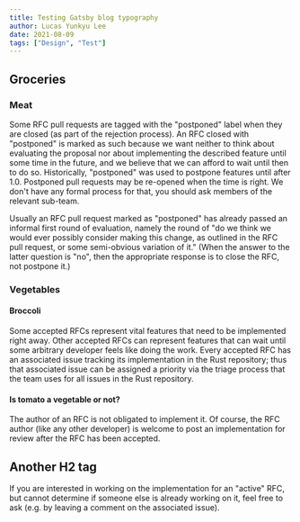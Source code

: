 ```yaml
---
title: Testing Gatsby blog typography
author: Lucas Yunkyu Lee
date: 2021-08-09
tags: ["Design", "Test"]
---
```


## Groceries

### Meat

Some RFC pull requests are tagged with the "postponed" label when they are closed (as part of the rejection process). An RFC closed with "postponed" is marked as such because we want neither to think about evaluating the proposal nor about implementing the described feature until some time in the future, and we believe that we can afford to wait until then to do so. Historically, "postponed" was used to postpone features until after 1.0. Postponed pull requests may be re-opened when the time is right. We don't have any formal process for that, you should ask members of the relevant sub-team.

Usually an RFC pull request marked as "postponed" has already passed an informal first round of evaluation, namely the round of "do we think we would ever possibly consider making this change, as outlined in the RFC pull request, or some semi-obvious variation of it." (When the answer to the latter question is "no", then the appropriate response is to close the RFC, not postpone it.)

### Vegetables

#### Broccoli

Some accepted RFCs represent vital features that need to be implemented right away. Other accepted RFCs can represent features that can wait until some arbitrary developer feels like doing the work. Every accepted RFC has an associated issue tracking its implementation in the Rust repository; thus that associated issue can be assigned a priority via the triage process that the team uses for all issues in the Rust repository.

#### Is tomato a vegetable or not?

The author of an RFC is not obligated to implement it. Of course, the RFC author (like any other developer) is welcome to post an implementation for review after the RFC has been accepted.

## Another H2 tag

If you are interested in working on the implementation for an "active" RFC, but cannot determine if someone else is already working on it, feel free to ask (e.g. by leaving a comment on the associated issue).
